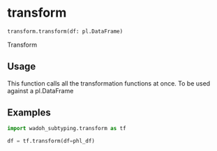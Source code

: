 # transform { #wadoh_subtyping.transform.transform }

```python
transform.transform(df: pl.DataFrame)
```

Transform

## Usage {.doc-section .doc-section-usage}

This function calls all the transformation functions at once. To be used against a pl.DataFrame

## Examples {.doc-section .doc-section-examples}

```python
import wadoh_subtyping.transform as tf

df = tf.transform(df=phl_df)
```